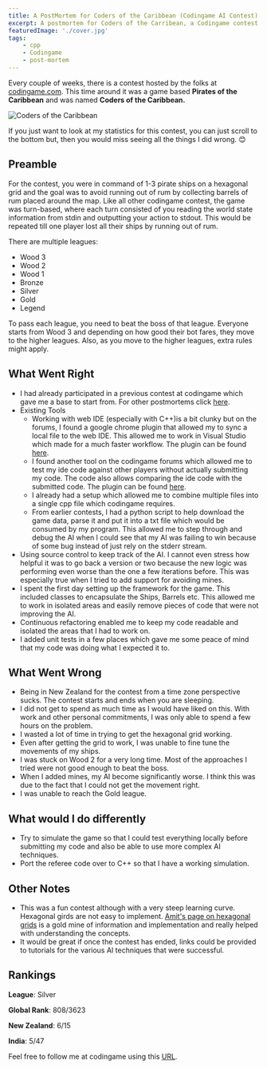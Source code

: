 ```yaml
---
title: A PostMortem for Coders of the Caribbean (Codingame AI Contest)
excerpt: A postmortem for Coders of the Carribean, a Codingame contest based on Pirates of the Caribbean.
featuredImage: './cover.jpg'
tags:
    - cpp
    - Codingame
    - post-mortem
---
```


Every couple of weeks, there is a contest hosted by the folks at [codingame.com](http://www.codingame.com). This time
around it was a game based **Pirates of the Caribbean** and was named **Coders of the Caribbean.**

![Coders of the Caribbean](./cover.jpg)

If you just want to look at my statistics for this contest, you can just scroll to the bottom but, then you would miss
seeing all the things I did wrong. 😊

## Preamble

For the contest, you were in command of 1-3 pirate ships on a hexagonal grid and the goal was to avoid running out of
rum by collecting barrels of rum placed around the map. Like all other codingame contest, the game was turn-based, where
each turn consisted of you reading the world state information from stdin and outputting your action to stdout. This
would be repeated till one player lost all their ships by running out of rum.

There are multiple leagues:

-   Wood 3
-   Wood 2
-   Wood 1
-   Bronze
-   Silver
-   Gold
-   Legend

To pass each league, you need to beat the boss of that league. Everyone starts from Wood 3 and depending on how good
their bot fares, they move to the higher leagues. Also, as you move to the higher leagues, extra rules might apply.

## What Went Right

-   I had already participated in a previous contest at codingame which gave me a base to start from. For other
    postmortems click [here](/tags/Codingame).
-   Existing Tools
    -   Working with web IDE (especially with C++)is a bit clunky but on the forums, I found a google chrome plugin that
        allowed my to sync a local file to the web IDE. This allowed me to work in Visual Studio which made for a much
        faster workflow. The plugin can be found [here](https://www.codingame.com/forum/t/codingame-sync-beta/614/65).
    -   I found another tool on the codingame forums which allowed me to test my ide code against other players without
        actually submitting my code. The code also allows comparing the ide code with the submitted code. The plugin can
        be found [here](https://www.codingame.com/forum/t/introducing-cg-spunk/1895).
    -   I already had a setup which allowed me to combine multiple files into a single cpp file which codingame
        requires.
    -   From earlier contests, I had a python script to help download the game data, parse it and put it into a txt file
        which would be consumed by my program. This allowed me to step through and debug the AI when I could see that my
        AI was failing to win because of some bug instead of just rely on the stderr stream.
-   Using source control to keep track of the AI. I cannot even stress how helpful it was to go back a version or two
    because the new logic was performing even worse than the one a few iterations before. This was especially true when
    I tried to add support for avoiding mines.
-   I spent the first day setting up the framework for the game. This included classes to encapsulate the Ships, Barrels
    etc. This allowed me to work in isolated areas and easily remove pieces of code that were not improving the AI.
-   Continuous refactoring enabled me to keep my code readable and isolated the areas that I had to work on.
-   I added unit tests in a few places which gave me some peace of mind that my code was doing what I expected it to.

## What Went Wrong

-   Being in New Zealand for the contest from a time zone perspective sucks. The contest starts and ends when you are
    sleeping.
-   I did not get to spend as much time as I would have liked on this. With work and other personal commitments, I was
    only able to spend a few hours on the problem.
-   I wasted a lot of time in trying to get the hexagonal grid working.
-   Even after getting the grid to work, I was unable to fine tune the movements of my ships.
-   I was stuck on Wood 2 for a very long time. Most of the approaches I tried were not good enough to beat the boss.
-   When I added mines, my AI become significantly worse. I think this was due to the fact that I could not get the
    movement right.
-   I was unable to reach the Gold league.

## What would I do differently

-   Try to simulate the game so that I could test everything locally before submitting my code and also be able to use
    more complex AI techniques.
-   Port the referee code over to C++ so that I have a working simulation.

## Other Notes

-   This was a fun contest although with a very steep learning curve. Hexagonal girds are not easy to
    implement. [Amit's page on hexagonal grids](http://www.redblobgames.com/grids/hexagons/) is a gold mine of
    information and implementation and really helped with understanding the concepts.
-   It would be great if once the contest has ended, links could be provided to tutorials for the various AI techniques
    that were successful.

## Rankings

**League**: Silver

**Global Rank**: 808/3623

**New Zealand**: 6/15

**India**: 5/47

Feel free to follow me at codingame using this [URL](https://www.codingame.com/servlet/urlinvite?u=1506970).
